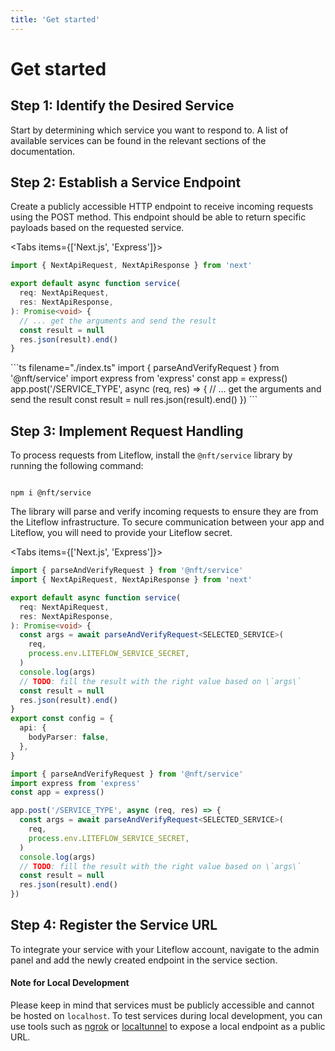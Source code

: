 ```yaml
---
title: 'Get started'
---
```



# Get started

## Step 1: Identify the Desired Service

Start by determining which service you want to respond to. A list of available services can be found in the relevant sections of the documentation.

## Step 2: Establish a Service Endpoint

Create a publicly accessible HTTP endpoint to receive incoming requests using the POST method. This endpoint should be able to return specific payloads based on the requested service.

<Tabs items={['Next.js', 'Express']}>
<Tab>
```ts filename="./pages/api/SERVICE_TYPE.ts"
import { NextApiRequest, NextApiResponse } from 'next'

export default async function service(
  req: NextApiRequest,
  res: NextApiResponse,
): Promise<void> {
  // ... get the arguments and send the result
  const result = null
  res.json(result).end()
}
```

</Tab>
<Tab>
```ts filename="./index.ts"
import { parseAndVerifyRequest } from '@nft/service'
import express from 'express'
const app = express()
app.post('/SERVICE_TYPE', async (req, res) => {
  // ... get the arguments and send the result
  const result = null
  res.json(result).end()
})
```

</Tab>
</Tabs>

## Step 3: Implement Request Handling

To process requests from Liteflow, install the `@nft/service` library by running the following command:

```

npm i @nft/service

```

The library will parse and verify incoming requests to ensure they are from the Liteflow infrastructure. To secure communication between your app and Liteflow, you will need to provide your Liteflow secret.

<Tabs items={['Next.js', 'Express']}>
<Tab>
```ts {1, 8-11, 17-21} filename="./pages/api/SERVICE_TYPE.ts"
import { parseAndVerifyRequest } from '@nft/service'
import { NextApiRequest, NextApiResponse } from 'next'

export default async function service(
  req: NextApiRequest,
  res: NextApiResponse,
): Promise<void> {
  const args = await parseAndVerifyRequest<SELECTED_SERVICE>(
    req,
    process.env.LITEFLOW_SERVICE_SECRET,
  )
  console.log(args)
  // TODO: fill the result with the right value based on \`args\`
  const result = null
  res.json(result).end()
}
export const config = {
  api: {
    bodyParser: false,
  },
}
````

</Tab>
<Tab>

```ts {1, 6-9} filename="./index.ts"
import { parseAndVerifyRequest } from '@nft/service'
import express from 'express'
const app = express()

app.post('/SERVICE_TYPE', async (req, res) => {
  const args = await parseAndVerifyRequest<SELECTED_SERVICE>(
    req,
    process.env.LITEFLOW_SERVICE_SECRET,
  )
  console.log(args)
  // TODO: fill the result with the right value based on \`args\`
  const result = null
  res.json(result).end()
})
```

</Tab>
</Tabs>

## Step 4: Register the Service URL

To integrate your service with your Liteflow account, navigate to the admin panel and add the newly created endpoint in the service section.

#### Note for Local Development

Please keep in mind that services must be publicly accessible and cannot be hosted on `localhost`. To test services during local development, you can use tools such as [ngrok](<(https://ngrok.com/)>) or [localtunnel](https://theboroer.github.io/localtunnel-www) to expose a local endpoint as a public URL.
